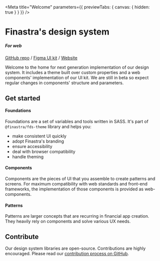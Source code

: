 
<Meta title="Welcome"
  parameters={{
    previewTabs: {
      canvas: { hidden: true }
    }
  }}
/>

# Finastra's design system
##### For web

[GitHub repo](https://github.com/Finastra/finastra-design-system) /
[Figma UI kit](https://www.figma.com/community/file/982657631921263317) /
[Website](https://design.fusionfabric.cloud)

Welcome to the home for next generation implementation of our design system.
It includes a theme built over custom properties and a web components' implementation of our UI kit.
We are still in beta so expect regular changes in components' structure and parameters.

## Get started

#### Foundations

Foundations are a set of variables and tools written in SASS.
It's part of `@finastra/fds-theme` library and helps you:
- make consistent UI quickly
- adopt Finastra's branding
- ensure accessibility
- deal with browser compatibility
- handle theming

#### Components

Components are the pieces of UI that you assemble to create patterns and screens. For maximum compatibility with web standards and front-end frameworks, the implementation of those components is provided as web-components.

#### Patterns

Patterns are larger concepts that are recurring in financial app creation. They heavily rely on components and solve various UX needs.

## Contribute

Our design system libraries are open-source. Contributions are highly encouraged. Please read our [contribution process on GitHub](https://github.com/Finastra/finastra-design-system/blob/master/CONTRIBUTING.md).